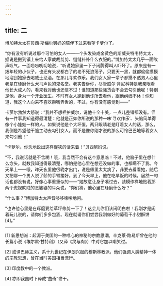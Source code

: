 ```yaml
---
---
---
```

title: 二
---




博加特太太在贝西·斯梅尔舅妈的陪伴下过来看望卡萝尔了。

“你有没有听说过那个可怕的女人——一个头发染成金黄色的斯威夫特韦特太太，据说是搬到镇上来给人家裁裁剪剪、缝缝补补什么衣服的。”博加特太太几乎一面唉声叹气，一面唠唠叨叨地说，“听说她家里一下子闹腾得叫人吓坏了。原来是有一拨年轻的小伙子，也还有头发都白了的老不死浪荡子，只要天一黑，就都偷偷摸摸地溜到她家去喝威士忌酒，在那儿寻欢作乐。我们女人家一辈子都摸不透男人心里老是在琢磨什么犬马声色的鬼名堂。老实告诉你，尽管威尔·肯尼科特是我亲眼看他长大成人的，看来我对他也还信不过！谁知道那些骚货会不会去勾引他呢！特别是他，身为一个开业医生，不时有女人跑到他诊所去看他，跟他纠缠不休！你知道，我这个人向来不喜欢搬嘴弄舌的，不过，你有没有感觉到——”

卡萝尔勃然大怒说：“我并不想袒护威尔，说他十全十美，一点儿差错都没有。但有一件事我知道得最清楚：他就是正如你所说的那种一味‘寻欢作乐’、头脑简单得像个小娃娃一样的人。如果说他是个大坏蛋，两只眼睛老是盯着女人的话，那么，我倒是希望他干脆主动去勾引女人，而不是像你刚才说的那么可怜巴巴地等着女人来勾引他！”

“卡萝尔，你恁地说出这样促狭的话来着！”贝西舅妈说。

“不，我说话就是不含糊！哦，我当然不会有这个意思咯！不过，他脑子里在想什么念头，就数我知道得最清楚，哪怕是他心里在想还没做的事，也都瞒不了我。今天早上——哦，昨天夜里他很晚才出门，说是佩里太太病了，非要去看看她，随后又把哪一个男人脱了骱的手臂接好。到了今天早上，他在吃早饭的时候，居然一句话也都没有说，好像心事重重似的——”她故意让身子凑过去，装模作样地贴着那两个虎视眈眈的恶婆婆的耳朵说，“你们猜，他心里在琢磨什么呀？”

“什么事？”博加特太太声音哆哆嗦嗦地问。

“也许他心里是在琢磨要给草坪修剪一下了！这会儿你们该闹明白啦！我刚才是闹着玩儿说的，请你们多多包涵。现在就请你们尝尝我刚做好的葡萄干小甜酥饼[4]。”



* * *



[1] 新思想派：起源于美国的一种唯心的神秘的宗教思潮，辛克莱·路易斯曾在他的长篇小说《埃尔默·甘特利》（又译《灵与肉》）中对它加以嘲笑过。

[2] 或译巴赫主义，系十九世纪在伊朗兴起的穆斯林教派，他们强调人类精神一体的宗教思想，曾在当时美国相当流行。

[3] 印度教中的一个教派。

[4] 亦即我国时下译成“曲奇”饼干。